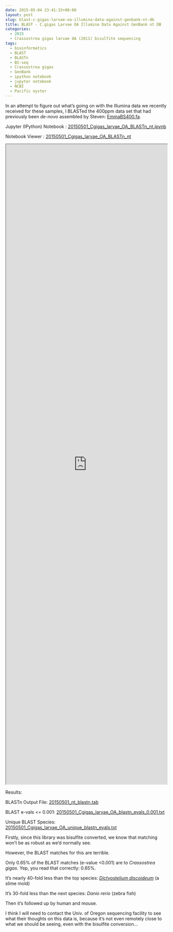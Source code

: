```yaml
---
date: 2015-05-04 23:41:33+00:00
layout: post
slug: blast-c-gigas-larvae-oa-illumina-data-against-genbank-nt-db
title: BLAST - C.gigas Larvae OA Illumina Data Against GenBank nt DB
categories:
  - 2015
  - Crassostrea gigas larvae OA (2011) bisulfite sequencing
tags:
  - bioinformatics
  - BLAST
  - BLASTn
  - BS-seq
  - Crassostrea gigas
  - GenBank
  - ipython notebook
  - jupyter notebook
  - NCBI
  - Pacific oyster
---
```


In an attempt to figure out what's going on with the Illumina data we recently received for these samples, I BLASTed the 400ppm data set that had previously been _de-novo_ assembled by Steven: [EmmaBS400.fa](https://owl.fish.washington.edu/halfshell/EmmaBS400.fa).

Jupyter (IPython) Notebook : [20150501_Cgigas_larvae_OA_BLASTn_nt.ipynb](https://eagle.fish.washington.edu/Arabidopsis/iPythonNotebooks/20150501_Cgigas_larvae_OA_BLASTn_nt.ipynb)

Notebook Viewer : [20150501_Cgigas_larvae_OA_BLASTn_nt](https://nbviewer.ipython.org/url/eagle.fish.washington.edu/Arabidopsis/iPythonNotebooks/20150501_Cgigas_larvae_OA_BLASTn_nt.ipynb)

<iframe src="https://nbviewer.ipython.org/url/eagle.fish.washington.edu/Arabidopsis/iPythonNotebooks/20150501_Cgigas_larvae_OA_BLASTn_nt.ipynb" width="100%" height="2000" scrolling="yes"></iframe>

Results:

BLASTn Output File: [20150501_nt_blastn.tab](https://eagle.fish.washington.edu/Arabidopsis/20150501_nt_blastn.tab)

BLAST e-vals <= 0.001: [20150501_Cgigas_larvae_OA_blastn_evals_0.001.txt](https://eagle.fish.washington.edu/Arabidopsis/20150501_Cgigas_larvae_OA_blastn_evals_0.001.txt)

Unique BLAST Species: [20150501_Cgigas_larvae_OA_unique_blastn_evals.txt](https://eagle.fish.washington.edu/Arabidopsis/20150501_Cgigas_larvae_OA_unique_blastn_evals.txt)



Firstly, since this library was bisulfite converted, we know that matching won't be as robust as we'd normally see.

However, the BLAST matches for this are terrible.

Only 0.65% of the BLAST matches (e-value <0.001) are to _Crassostrea gigas_. Yep, you read that correctly: 0.65%.

It's nearly 40-fold less than the top species: _[Dictyostelium discoideum](https://www.google.com/url?sa=t&rct=j&q=&esrc=s&source=web&cd=1&cad=rja&uact=8&ved=0CB8QFjAA&url=http%3A%2F%2Fen.wikipedia.org%2Fwiki%2FDictyostelium_discoideum&ei=WQBIVbGUBYy7ogTFnYCwDA&usg=AFQjCNFUalm3Sy5RAsI8xZSmAB3P8RHxTw&sig2=Yma6kVnm1PJflwBRfsMiCg&bvm=bv.92291466,d.cGU)_ (a slime mold)

It's 30-fold less than the next species: _Danio rerio_ (zebra fish)

Then it's followed up by human and mouse.

I think I will need to contact the Univ. of Oregon sequencing facility to see what their thoughts on this data is, because it's not even remotely close to what we should be seeing, even with the bisulfite conversion...
